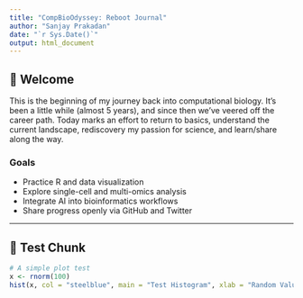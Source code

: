 ```yaml
---
title: "CompBioOdyssey: Reboot Journal"
author: "Sanjay Prakadan"
date: "`r Sys.Date()`"
output: html_document
---
```


## 🧬 Welcome

This is the beginning of my journey back into computational biology. It's been a little while (almost 5 years), and since then we've veered off the career path. Today marks an effort to return to basics, understand the current landscape, rediscovery my passion for science, and learn/share along the way.

### Goals

-   Practice R and data visualization
-   Explore single-cell and multi-omics analysis
-   Integrate AI into bioinformatics workflows
-   Share progress openly via GitHub and Twitter

------------------------------------------------------------------------

## 🧪 Test Chunk

```r
# A simple plot test
x <- rnorm(100)
hist(x, col = "steelblue", main = "Test Histogram", xlab = "Random Values")

```
